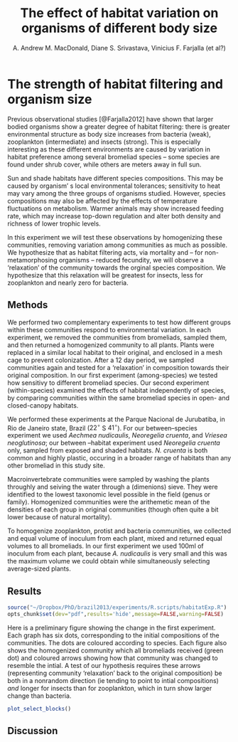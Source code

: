% The effect of habitat variation on organisms of different body size
% A. Andrew M. MacDonald, Diane S. Srivastava, Vinicius F. Farjalla (et al?)


# The strength of habitat filtering and organism size


Previous observational studies [@Farjalla2012] have shown that larger
bodied organisms show a greater degree of habitat filtering: there is greater
environmental structure as body size increases from bacteria (weak),
zooplankton (intermediate) and insects (strong). This is especially
interesting as these different environments are caused by variation in habitat
preference among several bromeliad species -- some species are found under
shrub cover, while others are meters away in full sun.

Sun and shade habitats have different species compositions. This may be caused
by organism' s local environmental tolerances; sensitivity to heat may vary
among the three groups of organisms studied.  However, species compositions may
also be affected by the effects of temperature fluctuations on metabolism.
Warmer animals may show increased feeding rate, which may increase top-down
regulation and alter both density and richness of lower trophic levels.

In this experiment we will test these observations by homogenizing these
communities, removing variation among communities as much as possible.  We
hypothesize that as habitat filtering acts, via mortality and -- for non-
metamorphosing organisms -- reduced fecundity, we will observe a 'relaxation'
of the community towards the orginal species composition.  We hypothesize that
this relaxation will be greatest for insects, less for zooplankton and nearly
zero for bacteria.

## Methods

We performed two complementary experiments to test how different groups within
these communities respond to environmental variation.  In each experiment, we
removed the communities from bromeliads, sampled them, and then returned a
homogenized community to all plants.  Plants were replaced in a similar local
habitat to their original, and enclosed in a mesh cage to prevent
colonization. After a 12 day period, we sampled communities again and tested
for a 'relaxation' in composition towards their original composition.  In our
first experiment (among-species) we tested how sensitivy to different
bromeliad species.  Our second experiment (within-species) examined the
effects of habitat independently of species, by comparing communities within
the same bromeliad species in open- and closed-canopy habitats.

We performed these experiments at the Parque Nacional de Jurubatiba, in Rio de
Janeiro state, Brazil ($22^{\circ}$ S $41^{\circ}$).  For our between--species experiment
we used _Aechmea nudicaulis_, _Neoregelia cruenta_, and _Vriesea neoglutinosa_;
our between --habitat experiment used _Neoregelia cruenta_ only, sampled from
exposed and shaded habitats.  _N. cruenta_ is both common and highly plastic,
occuring in a broader range of habitats than any other bromeliad in this study
site.

Macroinvertebrate communities were sampled by washing the plants throughly and
seiving the water through a (dimenions) sieve.  They were identified to the
lowest taxonomic level possible in the field (genus or family).  Homogenized
communities were the arithemetic mean of the densities of each group in
original communities (though often quite a bit lower because of natural
mortality).

To homogenize zooplankton, protist and bacteria communities, we collected and
equal volume of inoculum from each plant, mixed and returned equal volumes to
all bromeliads.  In our first experiment we used 100ml of inoculum from each
plant, because _A. nudicaulis_ is very small and this was the maximum volume
we could obtain while simultaneously selecting average-sized plants.



## Results


```r
source("~/Dropbox/PhD/brazil2013/experiments/R.scripts/habitatExp.R")
opts_chunk$set(dev="pdf",results='hide',message=FALSE,warning=FALSE)
```

Here is a preliminary figure showing the change in the first experiment.  Each
graph has six dots, corresponding to the initial compositions of the
communities.  The dots are coloured according to species.  Each figure also
shows the homogenized community which all bromeliads received (green dot) and
coloured arrows showing how that community was changed to resemble the intial.
A test of our hypothesis requires these arrows (representing community
'relaxation' back to the original composition) be both in a nonrandom
direction (ie tending to point to intial compositions) *and* longer for
insects than for zooplankton, which in turn show larger change than bacteria.

```r
plot_select_blocks()
```

## Discussion

